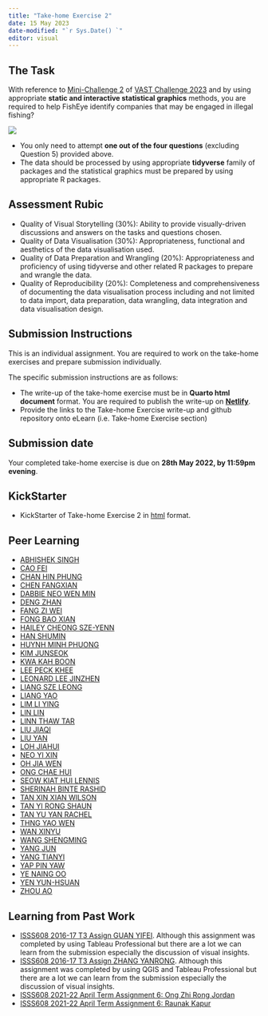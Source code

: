 ```yaml
---
title: "Take-home Exercise 2"
date: 15 May 2023
date-modified: "`r Sys.Date() `"
editor: visual
---
```


## The Task

With reference to [Mini-Challenge 2](https://vast-challenge.github.io/2023/MC2.html) of [VAST Challenge 2023](https://vast-challenge.github.io/2023/index.html) and by using appropriate **static and interactive statistical graphics** methods, you are required to help FishEye identify companies that may be engaged in illegal fishing?

![](img/mc2.jpg)

::: callout-important
-   You only need to attempt **one out of the four questions** (excluding Question 5) provided above.
-   The data should be processed by using appropriate **tidyverse** family of packages and the statistical graphics must be prepared by using appropriate R packages.
:::

## Assessment Rubic

-   Quality of Visual Storytelling (30%): Ability to provide visually-driven discussions and answers on the tasks and questions chosen.
-   Quality of Data Visualisation (30%): Appropriateness, functional and aesthetics of the data visualisation used.
-   Quality of Data Preparation and Wrangling (20%): Appropriateness and proficiency of using tidyverse and other related R packages to prepare and wrangle the data.
-   Quality of Reproducibility (20%): Completeness and comprehensiveness of documenting the data visualisation process including and not limited to data import, data preparation, data wrangling, data integration and data visualisation design.

## Submission Instructions

This is an individual assignment. You are required to work on the take-home exercises and prepare submission individually.

::: callout-important
The specific submission instructions are as follows:

-   The write-up of the take-home exercise must be in **Quarto html document** format. You are required to publish the write-up on [**Netlify**](https://www.netlify.com/).
-   Provide the links to the Take-home Exercise write-up and github repository onto eLearn (i.e. Take-home Exercise section)
:::

## Submission date

Your completed take-home exercise is due on **28th May 2022, by 11:59pm evening**.

## KickStarter

-   KickStarter of Take-home Exercise 2 in [html](TH_EX02/MC2-Kick-starter1.html) format.

## Peer Learning

- [ABHISHEK SINGH](https://abhisheksinghvaa.netlify.app/takehome%20exercise/takehome%20ex%202/takehome2)
- [CAO FEI](https://isss608-vaa.netlify.app/Take-home_Ex/Take-home_Ex02/Take-home_Ex02.html)
- [CHAN HIN PHUNG](https://clinquant-toffee-2ed3a1.netlify.app/take-home_ex/take-home_ex02/takehome02)
- [CHEN FANGXIAN](https://isss608-chenfx.netlify.app/take-home_ex/take-home_ex02/take-home_ex02)
- [DABBIE NEO WEN MIN](https://isss608-dabbieneo-ay2022-23.netlify.app/take-home_ex/take-home_ex02/take-home_ex02)
- [DENG ZHAN](https://isss608-christina.netlify.app/take-home_ex/take-home_ex02/take-home_ex2)
- [FANG ZI WEI](https://isss608-ay2023apr-zwfang.netlify.app/take-home_ex/take-home_ex02/take-home_ex02)
- [FONG BAO XIAN](https://fongbx-isss608-visual-analytics.netlify.app/take-home%20ex/take-home_ex02/take-home_ex02)
- [HAILEY CHEONG SZE-YENN](https://isss608-ay2023-haileycsy.netlify.app/take-home_ex/take-home_ex02/take-home_ex02)
- [HAN SHUMIN](https://master--isss608vaa-shuminhan.netlify.app/take-home_exercise/take-home_ex2/take-home_ex2r)
- [HUYNH MINH PHUONG](https://mphuynh-vaa.netlify.app/take-home_ex/take-home_ex02/take-home_ex02)
- [KIM JUNSEOK](https://isss608-js.netlify.app/take-home_ex/take-home_ex02/take-home_ex02)
- [KWA KAH BOON](https://cosmic-boon.netlify.app/take-home_ex/take-home_ex02/take-home_ex2)
- [LEE PECK KHEE](https://isss608-ay2022-23t2-leepeckkhee.netlify.app/take-home_ex/take-home_ex02/take-home_ex02)
- [LEONARD LEE JINZHEN](https://isss608-ay2022-23-ll.netlify.app/take-home_ex/take-home_ex02/take-home_ex02)
- [LIANG SZE LEONG](https://isss608-ay2022-23t3.netlify.app/take-home_ex/take-home_ex02/take-home_ex02)
- [LIANG YAO](https://isss608-vaa-liangyao.netlify.app/take-home_ex/take-home_ex02/take-home_ex02)
- [LIM LI YING](https://visualanalyticsbyly.netlify.app/take-home_ex/take-home_ex02/take-home_ex02)
- [LIN LIN](https://isss608-wendylinlin-2023.netlify.app/takehomeex/takehomeex2/takehomeex2)
- [LINN THAW TAR]()
- [LIU JIAQI](https://isss608-vaa-liujiaqi.netlify.app/take_home_ex/take-home_ex02/take_home_ex02)
- [LIU YAN](https://isss608-ay2022-23t3liuyan.netlify.app/take-home%20exercise/take-home%20exercise%202/take-home_ex02)
- [LOH JIAHUI](https://isss608-lohjiahui.netlify.app/take-home_exercises/take-home_ex02/take-home_ex02_v2)
- [NEO YI XIN](https://isss608-neoyixin.netlify.app/take-home_ex/take-home_ex02/take-home_ex02)
- [OH JIA WEN](https://isss608-ohjiawen.netlify.app/take-home_ex/take_home_ex02/take-home_ex02)
- [ONG CHAE HUI](https://smu-isss608-vaa.netlify.app/take-home_ex/take-home_ex02/take-home_ex02)
- [SEOW KIAT HUI LENNIS](https://isss608-lennis-apr2023.netlify.app/take-home_ex/take-home_ex02/take-home_ex02)
- [SHERINAH BINTE RASHID](https://isss608-sherinahr.netlify.app/take-home_ex/take-home_ex02/take-home_ex02)
- [TAN XIN XIAN WILSON](https://isss608-vaa-wxxtan.netlify.app/take-home_ex/take-home_ex_02.html)
- [TAN YI RONG SHAUN](https://isss608-ay2022-23t3-shauntanyr.netlify.app/take-home_ex/take-home_ex02/take-home_ex02)
- [TAN YU YAN RACHEL](https://rachelvaasitetemp.netlify.app/take-home-exercise/take-home-exercise_02/take_home_exercise_02)
- [THNG YAO WEN](https://thngyaowen-iss608.netlify.app/take-home_ex/take-home_ex02/take-home_ex02_2)
- [WAN XINYU](https://isss608-ay2022-23-xinyu.netlify.app/take-home_ex/take-home_ex02/take-home_ex02)
- [WANG SHENGMING](https://isss608-vaa-smlurker.netlify.app/take-home_ex/take-home_ex02/take-home_ex02)
- [YANG JUN](https://isss608-junyang2022smu.netlify.app/take_home_ex/take_home_ex_02/take_home_ex_02.html)
- [YANG TIANYI](https://isss608-yangtianyi.netlify.app/take-home_ex/take-home_ex02/take-home_ex02)
- [YAP PIN YAW](https://isss608-ay2023-24t3-april.netlify.app/take_home_ex/take-home_ex02/take-home_ex02)
- [YE NAING OO](https://isss608ay202223aprnoye09.netlify.app/take-home-exercise_2)
- [YEN YUN-HSUAN](https://visual-analysis-2023-yenyunhsuan.netlify.app/take-home_ex/take-home_ex02/take-home_ex02)
- [ZHOU AO](https://isss608-fy2022-23-apr.netlify.app/take-home_ex/take-home_ex02/take-home_ex02)

## Learning from Past Work

-   [ISSS608 2016-17 T3 Assign GUAN YIFEI](https://wiki.smu.edu.sg/1617t3isss608g1/ISSS608_2016-17_T3_Assign_GUAN_YIFEI). Although this assignment was completed by using Tableau Professional but there are a lot we can learn from the submission especially the discussion of visual insights.
-   [ISSS608 2016-17 T3 Assign ZHANG YANRONG](https://wiki.smu.edu.sg/1617t3isss608g1/ISSS608_2016-17_T3_Assign_ZHANG_YANRONG). Although this assignment was completed by using QGIS and Tableau Professional but there are a lot we can learn from the submission especially the discussion of visual insights.
-   [ISSS608 2021-22 April Term Assignment 6: Ong Zhi Rong Jordan](https://isss608-jordan-va.netlify.app/th_ex6/th_ex6.html)
-   [ISSS608 2021-22 April Term Assignment 6: Raunak Kapur](https://isss608-raunakkapur.netlify.app/th_ex/the6)
